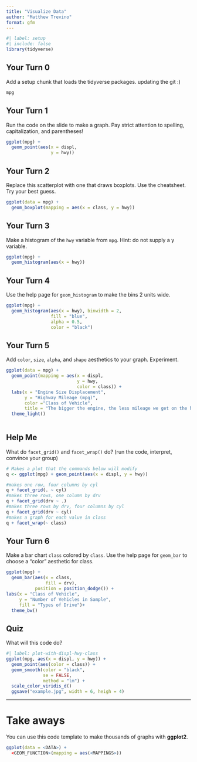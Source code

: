 ---
title: "Visualize Data"
author: "Matthew Trevino"
format: gfm
---


```{r}
#| label: setup
#| include: false
library(tidyverse)
```



## Your Turn 0

Add a setup chunk that loads the tidyverse packages.
updating the git :)

```{r}
mpg
```


## Your Turn 1

Run the code on the slide to make a graph. Pay strict attention to spelling, capitalization, and parentheses!

```{r}
ggplot(mpg) + 
  geom_point(aes(x = displ,
                 y = hwy))
```


## Your Turn 2

Replace this scatterplot with one that draws boxplots. Use the cheatsheet. Try your best guess.

```{r}
ggplot(data = mpg) +
  geom_boxplot(mapping = aes(x = class, y = hwy))
```


## Your Turn 3

Make a histogram of the `hwy` variable from `mpg`. Hint: do not supply a y variable.

```{r}
ggplot(mpg) +
  geom_histogram(aes(x = hwy)) 
```

## Your Turn 4

Use the help page for `geom_histogram` to make the bins 2 units wide.

```{r}
ggplot(mpg) +
  geom_histogram(aes(x = hwy), binwidth = 2, 
                 fill = "blue",
                 alpha = 0.5,
                 color = "black") 
```


## Your Turn 5

Add `color`, `size`, `alpha`, and `shape` aesthetics to your graph. Experiment.  

```{r}
ggplot(data = mpg) +
  geom_point(mapping = aes(x = displ,
                           y = hwy,
                           color = class)) +
  labs(x = "Engine Size Displacement",
       y = "Highway Mileage (mpg)",
       color ="Class of Vehicle",
       title = "The bigger the engine, the less mileage we get on the highway") +
  theme_light()
           
```

## Help Me

What do `facet_grid()` and `facet_wrap()` do? 
(run the code, interpret, convince your group)

```{r}
# Makes a plot that the commands below will modify
q <- ggplot(mpg) + geom_point(aes(x = displ, y = hwy))

#makes one row, four columns by cyl
q + facet_grid(. ~ cyl) 
#makes three rows, one column by drv
q + facet_grid(drv ~ .)
#makes three rows by drv, four columns by cyl
q + facet_grid(drv ~ cyl)
#makes a graph for each value in class
q + facet_wrap(~ class)
```


## Your Turn 6

Make a bar chart `class` colored by `class`. Use the help page for `geom_bar` to choose a "color" aesthetic for class.

```{r}
ggplot(mpg) +
  geom_bar(aes(x = class, 
               fill = drv),
           position = position_dodge()) +
labs(x = "Class of Vehicle",
     y = "Number of Vehicles in Sample",
     fill = "Types of Drive")+ 
  theme_bw()
```

## Quiz

What will this code do?

```{r}
#| label: plot-with-displ-hwy-class
ggplot(mpg, aes(x = displ, y = hwy)) + 
  geom_point(aes(color = class)) +
  geom_smooth(color = "black",
              se = FALSE,
              method = "lm") +
  scale_color_viridis_d() 
  ggsave("example.jpg", width = 6, heigh = 4)
```


***

# Take aways

You can use this code template to make thousands of graphs with **ggplot2**.

```{r eval = FALSE}
ggplot(data = <DATA>) +
  <GEOM_FUNCTION>(mapping = aes(<MAPPINGS>))
```